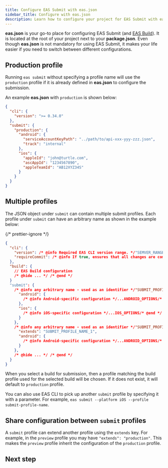 ```yaml
---
title: Configure EAS Submit with eas.json
sidebar_title: Configure with eas.json
description: Learn how to configure your project for EAS Submit with eas.json.
---
```



**eas.json** is your go-to place for configuring EAS Submit (and [EAS Build](/build/eas-json)). It is located at the root of your project next to your **package.json**. Even though **eas.json** is not mandatory for using EAS Submit, it makes your life easier if you need to switch between different configurations.

## Production profile

Running `eas submit` without specifying a profile name will use the `production` profile if it is already defined in **eas.json** to configure the submission.

An example **eas.json** with `production` is shown below:

```json eas.json
{
  "cli": {
    "version": ">= 0.34.0"
  },
  "submit": {
    "production": {
      "android": {
        "serviceAccountKeyPath": "../path/to/api-xxx-yyy-zzz.json",
        "track": "internal"
      },
      "ios": {
        "appleId": "john@turtle.com",
        "ascAppId": "1234567890",
        "appleTeamId": "AB12XYZ34S"
      }
    }
  }
}
```

## Multiple profiles

The JSON object under `submit` can contain multiple submit profiles. Each profile under `submit` can have an arbitrary name as shown in the example below:

{/* prettier-ignore */}
```json eas.json
{
  "cli": {
    "version": /* @info Required EAS CLI version range. */"SEMVER_RANGE"/* @end */,
    "requireCommit": /* @info If true, ensures that all changes are committed before a build. Defults to false. */boolean/* @end */
  },
  "build": {
    // EAS Build configuration
    /* @hide ... */ /* @end */
  }
  "submit": {
    /* @info any arbitrary name - used as an identifier */"SUBMIT_PROFILE_NAME_1"/* @end */: {
      "android": {
        /* @info Android-specific configuration */...ANDROID_OPTIONS/* @end */
      },
      "ios": {
        /* @info iOS-specific configuration */...IOS_OPTIONS/* @end */
      }
    },
    /* @info any arbitrary name - used as an identifier */"SUBMIT_PROFILE_NAME_2"/* @end */: {
      "extends": "SUBMIT_PROFILE_NAME_1",
      "android": {
        /* @info Android-specific configuration */...ANDROID_OPTIONS/* @end */
      }
    },
    /* @hide ... */ /* @end */
  }
}
```

When you select a build for submission, then a profile matching the build profile used for the selected build will be chosen. If it does not exist, it will default to `production` profile.

You can also use EAS CLI to pick up another `submit` profile by specifying it with a parameter. For example, `eas submit --platform iOS --profile submit-profile-name`.

## Share configuration between `submit` profiles

A `submit` profile can extend another profile using the `extends` key. For example, in the `preview` profile you may have `"extends": "production"`. This makes the `preview` profile inherit the configuration of the `production` profile.

## Next step

<BoxLink
  title="EAS Submit schema reference"
  description="Learn about available properties  for EAS Submit to configure and override their default behavior from within your project."
  href="/eas/json/#eas-submit"
  Icon={EasSubmitIcon}
/>
